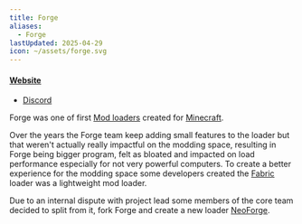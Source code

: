 ```yaml
---
title: Forge
aliases:
  - Forge
lastUpdated: 2025-04-29
icon: ~/assets/forge.svg
---
```


#### [Website](https://files.minecraftforge.net)
- [Discord](https://discord.minecraftforge.net)

Forge was one of first [Mod loaders](/modloader) created for [Minecraft](/minecraft).

Over the years the Forge team keep adding small features to the loader but that weren't actually really impactful on the modding space, resulting in Forge being bigger program, felt as bloated and impacted on load performance especially for not very powerful computers.
To create a better experience for the modding space some developers created the [Fabric](/fabric) loader was a lightweight mod loader.

Due to an internal dispute with project lead some members of the core team decided to split from it, fork Forge and create a new loader [NeoForge](/neoforge).